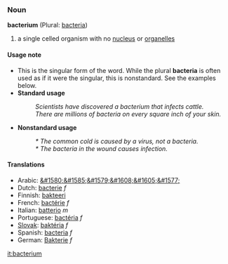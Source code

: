 ===Noun===
'''bacterium''' (Plural: [[bacteria]])

# a single celled organism with no [[nucleus]] or [[organelle]]s

====Usage note====
*This is the singular form of the word.  While the plural '''bacteria''' is often used as if it were the singular, this is nonstandard.  See the examples below.
*'''Standard usage'''
*:''Scientists have discovered a bacterium that infects cattle.''
*:''There are millions of bacteria on every square inch of your skin.''
*'''Nonstandard usage'''
*:''* The common cold is caused by a virus, not a bacteria.''
*:''* The bacteria in the wound causes infection.''

====Translations====
*Arabic: [[&#1580;&#1585;&#1579;&#1608;&#1605;&#1577;]]
*Dutch: [[bacterie]] ''f''
*Finnish: [[bakteeri]]
*French: [[bactérie]] ''f''
*Italian: [[batterio]] ''m''
*Portuguese: [[bactéria]] ''f''
*[[Slovak]]: [[baktéria]] ''f''
*Spanish: [[bacteria]] ''f''
*German: [[Bakterie]] ''f''

[[it:bacterium]]